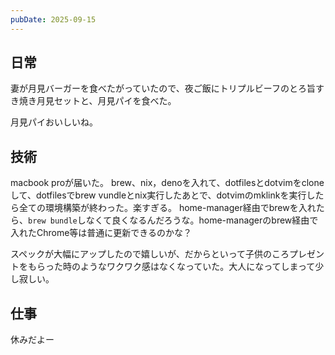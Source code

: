 ```yaml
---
pubDate: 2025-09-15
---
```



## 日常

妻が月見バーガーを食べたがっていたので、夜ご飯にトリプルビーフのとろ旨すき焼き月見セットと、月見パイを食べた。

月見パイおいしいね。


## 技術


macbook proが届いた。
brew、nix，denoを入れて、dotfilesとdotvimをcloneして、dotfilesでbrew vundleとnix実行したあとで、dotvimのmklinkを実行したら全ての環境構築が終わった。楽すぎる。
home-manager経由でbrewを入れたら、`brew bundle`しなくて良くなるんだろうな。home-managerのbrew経由で入れたChrome等は普通に更新できるのかな？

スペックが大幅にアップしたので嬉しいが、だからといって子供のころプレゼントをもらった時のようなワクワク感はなくなっていた。大人になってしまって少し寂しい。

## 仕事

休みだよー
